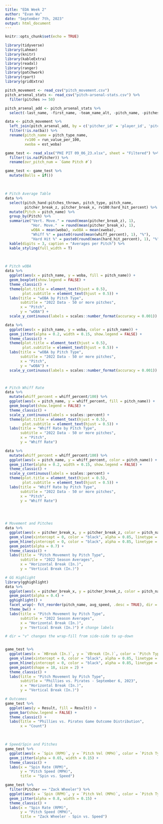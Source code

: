 ```yaml
---
title: "EDA Week 2"
author: "Evan Wu"
date: "September 7th, 2023"
output: html_document
---
```


```r
knitr::opts_chunk$set(echo = TRUE)
```

```r
library(tidyverse)
library(Lahman)
library(knitr)
library(kableExtra)
library(readxl)
library(ranger)
library(patchwork)
library(rpart)
library(gridExtra)
```

```r
pitch_movement <- read_csv("pitch_movement.csv")
pitch_arsenal_stats <- read_csv("pitch-arsenal-stats.csv") %>% 
  filter(pitches >= 50)

pitch_arsenal_add <- pitch_arsenal_stats %>% 
  select(-last_name, -first_name, -team_name_alt, -pitch_name, -pitches)

data <- pitch_movement %>% 
  left_join(pitch_arsenal_add, by = c('pitcher_id' = 'player_id', 'pitch_type')) %>% 
  filter(!is.na(ba)) %>% 
  rename(pitch_name = pitch_type_name,
         rv100 = run_value_per_100,
         xwoba = est_woba)

game_test <- read_xlsx("PHI PIT 09_06_23.xlsx", sheet = "Filtered") %>% 
  filter(!is.na(Pitcher)) %>% 
  rename(ovr_pitch_num = `Game Pitch #`)
```


```r
game_test <- game_test %>% 
  mutate(Balls = if())
```


<br>

```r
# Pitch Average Table
data %>% 
  select(pitch_hand:pitches_thrown, pitch_type, pitch_name, 
         pitcher_break_z, pitcher_break_x, rv100:hard_hit_percent) %>% 
  mutate(Pitch = pitch_name) %>% 
  group_by(Pitch) %>% 
  summarize("Vert. Move." = round(mean(pitcher_break_z), 1),
            "Hor. Move."  = round(mean(pitcher_break_x), 1),
            wOBA = mean(woba), xwOBA = mean(xwoba), 
            "Whiff %" = paste0(round(mean(whiff_percent), 1), "%"),
            "Hard Hit %" = paste0(round(mean(hard_hit_percent), 1), "%")) %>% 
  kable(digits = 3, caption = "Averages per Pitch") %>% 
  kable_styling(full_width = T)
```

<br>

```r
# Pitch wOBA
data %>% 
  ggplot(aes(x = pitch_name, y = woba, fill = pitch_name)) +
  geom_boxplot(show.legend = FALSE) +
  theme_classic() +
  theme(plot.title = element_text(hjust = 0.5),
        plot.subtitle = element_text(hjust = 0.5)) +
  labs(title = "wOBA by Pitch Type",
       subtitle = "2022 Data - 50 or more pitches",
       x = "Pitch",
       y = "wOBA") +
  scale_y_continuous(labels = scales::number_format(accuracy = 0.001))

data %>% 
  ggplot(aes(x = pitch_name, y = woba, color = pitch_name)) +
  geom_jitter(alpha = 0.2, width = 0.15, show.legend = FALSE) +
  theme_classic() +
  theme(plot.title = element_text(hjust = 0.5),
        plot.subtitle = element_text(hjust = 0.5)) +
  labs(title = "wOBA by Pitch Type",
       subtitle = "2022 Data - 50 or more pitches",
       x = "Pitch",
       y = "wOBA") +
  scale_y_continuous(labels = scales::number_format(accuracy = 0.001))



# Pitch Whiff Rate
data %>% 
  mutate(whiff_percent = whiff_percent/100) %>% 
  ggplot(aes(x = pitch_name, y = whiff_percent, fill = pitch_name)) +
  geom_boxplot(show.legend = FALSE) +
  theme_classic() +
  scale_y_continuous(labels = scales::percent) +
  theme(plot.title = element_text(hjust = 0.5),
        plot.subtitle = element_text(hjust = 0.5)) +
  labs(title = "Whiff Rate by Pitch Type",
       subtitle = "2022 Data - 50 or more pitches",
       x = "Pitch",
       y = "Whiff Rate")

data %>% 
  mutate(whiff_percent = whiff_percent/100) %>% 
  ggplot(aes(x = pitch_name, y = whiff_percent, color = pitch_name)) +
  geom_jitter(alpha = 0.2, width = 0.15, show.legend = FALSE) +
  theme_classic() +
  scale_y_continuous(labels = scales::percent) +
  theme(plot.title = element_text(hjust = 0.5),
        plot.subtitle = element_text(hjust = 0.5)) +
  labs(title = "Whiff Rate by Pitch Type",
       subtitle = "2022 Data - 50 or more pitches",
       x = "Pitch",
       y = "Whiff Rate")
  
```

<br>

```r

# Movement and Pitches
data %>% 
  ggplot(aes(x = pitcher_break_x, y = pitcher_break_z, color = pitch_name)) +
  geom_vline(xintercept = 0, color = "black", alpha = 0.85, linetype = 2) +
  geom_hline(yintercept = 0, color = "black", alpha = 0.85, linetype = 2) +
  geom_point(alpha = 0.7) +
  theme_classic() +
  labs(title = "Pitch Movement by Pitch Type",
       subtitle = "2022 Season Averages",
       x = "Horizontal Break (In.)",
       y = "Vertical Break (In.)")

# GG Highlight
library(gghighlight)
data %>% 
  ggplot(aes(x = pitcher_break_x, y = pitcher_break_z, color = pitch_name)) +
  geom_point(alpha = 0.4) +
  gghighlight() +
  facet_wrap(~ fct_reorder(pitch_name, avg_speed, .desc = TRUE), dir = "v") +
  theme_bw() +
  labs(title = "Pitch Movement by Pitch Type",
       subtitle = "2022 Season Averages",
       x = "Horizontal Break (In.)",
       y = "Vertical Break (In.)") # change labels

# dir = "v" changes the wrap-fill from side-side to up-down


game_test %>% 
  ggplot(aes(x = `HBreak (In.)`, y = `VBreak (In.)`, color = `Pitch Type`)) +
  geom_vline(xintercept = 0, color = "black", alpha = 0.85, linetype = 2) +
  geom_hline(yintercept = 0, color = "black", alpha = 0.85, linetype = 2) +
  geom_point(shape = 18, size = 2) +
  theme_classic() +
  labs(title = "Pitch Movement by Pitch Type",
       subtitle = "Phillies vs. Pirates - September 6, 2023",
       x = "Horizontal Break (In.)",
       y = "Vertical Break (In.)")

# Outcomes
game_test %>% 
  ggplot(aes(y = Result, fill = Result)) +
  geom_bar(show.legend = FALSE) +
  theme_classic() +
  labs(title = "Phillies vs. Pirates Game Outcome Distribution",
       x = "Count")
```

<br>

```r

# Speed/Spin and Pitches
game_test %>% 
  ggplot(aes(x = `Spin (RPM)`, y = `Pitch Vel (MPH)`, color = `Pitch Type`)) +
  geom_jitter(alpha = 0.65, width = 0.15) +
  theme_classic() +
  labs(x = "Spin Rate (RPM)",
       y = "Pitch Speed (MPH)",
       title = "Spin vs. Speed")

game_test %>% 
  filter(Pitcher == "Zack Wheeler") %>% 
  ggplot(aes(x = `Spin (RPM)`, y = `Pitch Vel (MPH)`, color = `Pitch Type`)) +
  geom_jitter(alpha = 0.8, width = 0.15) +
  theme_classic() +
  labs(x = "Spin Rate (RPM)",
       y = "Pitch Speed (MPH)",
       title = "Zack Wheeler - Spin vs. Speed")
```

